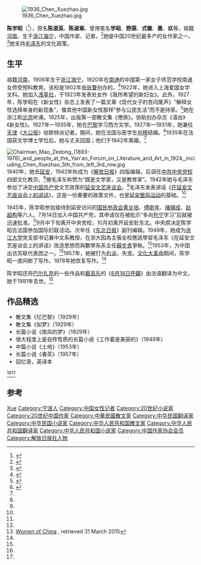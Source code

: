[[File:1936_Chen_Xuezhao.jpg|thumb]]

'''陈学昭'''（{{bd|1906年|4月17日|1991年|10月10日|catIdx=C}}<ref name=fister>{{cite book |url=https://archive.org/details/thirdworldwomens0000fist |url-access=registration |title=Third World Women's Literatures: A Dictionary and Guide to Materials in English |publisher=Greenwood Publishing Group |page=[https://archive.org/details/thirdworldwomens0000fist/page/57 57] |last=Fister |first=Barbara |year=1995 |isbn=0313289883}}</ref>），原名'''陈淑英'''、'''陈淑章'''。曾用笔名'''学昭'''、'''野渠'''、'''式徽'''、'''惠'''、'''玖'''等，祖籍[[河南|河南]]，生于[[浙江|浙江]][[海宁|海宁]]，中国作家、记者。<ref name=ho>{{cite book |url=https://books.google.com/books?id=XOGdnCPJSOMC&pg=PA84 |title=Biographical Dictionary of Chinese Women |pages=84–85 |last=Ho |first=Clara Wing-chung |volume=Volume 2 |year= 1998|isbn=9780765607980}}</ref>她是中国20世纪最多产的女作家之一。<ref>{{cite book |url=https://books.google.com/books?id=tVrk4fJCbq0C&pg=PA165 |title=Writing Women in Modern China: An Anthology of Women's Literature from the Early Twentieth Century |pages=165–68 |last=Dooling |first=Amy D |author2=Torgeson, Kristina M |year=1998 |isbn=0231107013}}</ref>她支持[[毛泽东|毛泽东]]的文化政策。

== 生平 ==
祖籍[[河南|河南]]，1906年生于[[浙江|浙江]][[海宁|海宁]]，1920年在[[南通|南通]]的中国第一家女子师范学校南通女师受预科教育。该校是1902年由[[张謇|张謇]]创办的。<ref name=normal>{{cite journal|last1=Fong|first1=Grace S|title=Female Hands: Embroidery as a Knowledge Field in Women's Everyday Life in Late Imperial and Early Republican China|journal=Columbia.edu|url=http://ftp.columbia.edu/itc/barnard/polisci/ko/Fong_Embroidery_Paper__pdf.pdf|access-date=31 March 2015|archive-date=2016-03-04|archive-url=https://web.archive.org/web/20160304120908/http://ftp.columbia.edu/itc/barnard/polisci/ko/Fong_Embroidery_Paper__pdf.pdf|dead-url=no}}</ref>1922年，她进入上海爱国女学文科。她加入[[浅草社|浅草社]]，于1923年发表处女作《我所希望的新妇女》。此外，1927年，陈学昭在《新女性》杂志上发表了一篇文章《现代女子的苦闷尾声》“解释女性选择单身的新现象”，像其他中国新女性那样“参与公民生活”而不是持家。<ref>{{Cite book|last=Molony, Barbara|url=https://www.worldcat.org/oclc/947808181|title=Gender in modern East Asia : an integrated history|others=Theiss, Janet M., 1964-, Choi, Hyaeweol|date=29 March 2016|isbn=978-0-8133-4875-9|edition=First|location=Boulder, CO|pages=254–255|oclc=947808181}}</ref>她在浙江和[[北京|北京]]听课。1925年，出版第一部散文集《倦旅》。协助创办杂志《语丝》《新女性》。1927年—1935年，她在[[巴黎|巴黎]]学习西方文学。1927年—1931年，她兼任[[天津|天津]]《[[大公报|大公报]]》驻欧特派记者。期间，她在法国与医学生[[何穆|何穆]]结婚。<ref name=chen>{{cite book |url=https://books.google.com/books?id=9YwQxDQM7XQC&pg=PR17 |title=Surviving the Storm: A Memoir |page=xvii |last=Chen |first=Xuezhao |year=1991 |isbn=1563245531}}</ref>1935年在法国{{link-en|克莱蒙大学|University of Clermont-Ferrand}}获文学博士学位后，她与丈夫回国；他们于1942年离婚。<ref name=fister/>

[[File:Chairman_Mao_Zedong_(1893-1976)_and_people_at_the_Yan'an_Forum_on_Literature_and_Art_in_1924,_including_Chen_Xuezhao_5th_from_left_3rd_row.jpg|thumb]]
1940年，她去[[延安|延安]]，1942年秋成为《[[解放日报|解放日报]]》四版编辑，后调任[[中共中央党校|中共中央党校]]四部文化教员，<ref name=ho/>被毛泽东称赞为“既是文学家，又是教育家”。1942年她与毛泽东参加了决定[[中国共产党|中国共产党]]文艺政策的[[在延安文艺座谈会上的讲话|延安文艺座谈会]]。<ref name=chen/>{{rp|xxi}}毛泽东发表讲话《[[在延安文艺座谈会上的讲话|在延安文艺座谈会上的讲话]]》，这是一份重要的政策文件，也是[[延安整风运动|延安整风运动]]的基础。<ref name=chen/>{{rp|12}}

1945年，陈学昭参加接待到延安访问的[[国民参政会|国民参政会]][[黄炎培|黄炎培]]、[[傅斯年|傅斯年]]、[[褚辅成|褚辅成]]、[[赵超构|赵超构]]等六人。7月14日加入中国共产党，其申请仅在被批示“多向[[列宁|列宁]]学习”后就被迅速批准。<ref name=chen/>{{rp|xxii}}9月中下旬离开中央党校，10月初离开延安赴东北。中央原决定陈学昭去法国参加国际妇联活动。次年任《[[东北日报|东北日报]]》副刊编辑。1949年，她成为[[浙江大学|浙江大学]]党支部书记兼中文系教授，在浙大因為主張全校應該學習毛泽东《在延安文艺座谈会上的讲话》改造思想而與數學系系主任[[蘇步青|蘇步青]]爭執。<ref name=chen/>{{rp|12}}1953年，为中国出访苏联代表团之一。<ref name=pix>[http://www.womenofchina.cn/womenofchina/html1/1501/918-1.htm Women of China] {{Wayback|url=http://www.womenofchina.cn/womenofchina/html1/1501/918-1.htm |date=20150526164729 }}, retrieved 31 March 2015</ref>1957年，她被打为[[右派|右派]]，失宠。[[文化大革命|文化大革命]]期间，陈学昭一度间断了写作。1978年她恢复写作。<ref name=ho/>

陈学昭还将[[巴尔扎克|巴尔扎克]]的一些作品和[[戴高乐|戴高乐]]的《[[6月18日呼籲|6月18日呼籲]]》由法语翻译为中文。她于1991年去世。<ref name=ho/>

== 作品精选 ==
* 散文集《忆巴黎》（1929年）
* 散文集《如梦》（1929年）
* 长篇小说《南风的梦》（1929年）
* 很大程度上是自传性质的长篇小说《工作着是美丽的》（1949年）
* 中篇小说《土地》（1953年）
* 长篇小说《春茶》（1957年）
* 回忆录{{cite book|title=《浮沉杂忆》|url=http://books.google.com/books?id=Swq7AAAAIAAJ|year=1981年|publisher=花城出版社}}，英译本{{cite book|author1=Xuezhao Chen|author2=Jeffrey C. Kinkley|author3=Caroline Greene|title=Surviving the Storm: A Memoir|url=http://books.google.com/books?id=9YwQxDQM7XQC|date=1990年|publisher=M.E. Sharpe|isbn=978-1-56324-553-4}}
<ref name=ho/><ref name=chen/>

== 参考 ==
{{Commons category|陈学昭}}
{{reflist}}

{{中国近现代文学}}
{{中华全国文学工作者协会第一届全国委员会}}
{{中国作家协会第二届理事会}}
{{中国作家协会第三届理事会}}
{{中华全国文学艺术界联合会第一届全国委员会}}
{{中国文学艺术界联合会第四届全国委员会}}

{{authority control}}
{{DEFAULTSORT:Chen陈}}
[[Category:陈姓|Xue]]
[[Category:宁波人|Category:宁波人]]
[[Category:中国女性记者|Category:中国女性记者]]
[[Category:20世纪小说家|Category:20世纪小说家]]
[[Category:20世纪中国作家|Category:20世纪中国作家]]
[[Category:中華民國散文家|Category:中華民國散文家]]
[[Category:中华民国翻译家|Category:中华民国翻译家]]
[[Category:中华民国小说家|Category:中华民国小说家]]
[[Category:中华人民共和国散文家|Category:中华人民共和国散文家]]
[[Category:中华人民共和国翻译家|Category:中华人民共和国翻译家]]
[[Category:中华人民共和国小说家|Category:中华人民共和国小说家]]
[[Category:中国作家协会会员|Category:中国作家协会会员]]
[[Category:解放日报社人物|Category:解放日报社人物]]